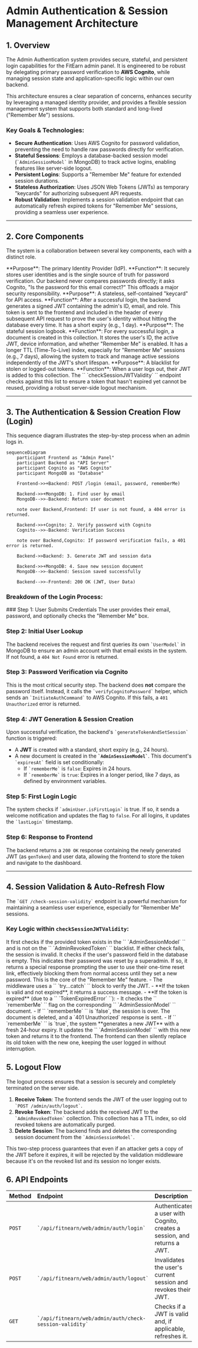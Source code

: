 # Admin Authentication & Session Management Architecture

## 1. Overview

The Admin Authentication system provides secure, stateful, and persistent login capabilities for the FitEarn admin panel. It is engineered to be robust by delegating primary password verification to **AWS Cognito**, while managing session state and application-specific logic within our own backend.

This architecture ensures a clear separation of concerns, enhances security by leveraging a managed identity provider, and provides a flexible session management system that supports both standard and long-lived ("Remember Me") sessions.

### Key Goals & Technologies:
- **Secure Authentication**: Uses AWS Cognito for password validation, preventing the need to handle raw passwords directly for verification.
- **Stateful Sessions**: Employs a database-backed session model (`` `AdminSessionModel` `` in MongoDB) to track active logins, enabling features like server-side logout.
- **Persistent Logins**: Supports a "Remember Me" feature for extended session durations.
- **Stateless Authorization**: Uses JSON Web Tokens (JWTs) as temporary "keycards" for authorizing subsequent API requests.
- **Robust Validation**: Implements a session validation endpoint that can automatically refresh expired tokens for "Remember Me" sessions, providing a seamless user experience.

---

## 2. Core Components

The system is a collaboration between several key components, each with a distinct role.

<Card title="🔐 AWS Cognito" icon="aws">
  **Purpose**: The primary Identity Provider (IdP).
  **Function**: It securely stores user identities and is the single source of truth for password verification. Our backend never compares passwords directly; it asks Cognito, "Is the password for this email correct?" This offloads a major security responsibility.
</Card>

<Card title="🔑 JSON Web Token (JWT)" icon="key">
  **Purpose**: A stateless, self-contained "keycard" for API access.
  **Function**: After a successful login, the backend generates a signed JWT containing the admin's ID, email, and role. This token is sent to the frontend and included in the header of every subsequent API request to prove the user's identity without hitting the database every time. It has a short expiry (e.g., 1 day).
</Card>

<Card title="📓 AdminSessionModel (MongoDB)" icon="book">
  **Purpose**: The stateful session logbook.
  **Function**: For every successful login, a document is created in this collection. It stores the user's ID, the active JWT, device information, and whether "Remember Me" is enabled. It has a longer TTL (Time-To-Live) index, especially for "Remember Me" sessions (e.g., 7 days), allowing the system to track and manage active sessions independently of the JWT's short lifespan.
</Card>

<Card title="🚫 AdminRevokedToken (MongoDB)" icon="ban">
  **Purpose**: A blacklist for stolen or logged-out tokens.
  **Function**: When a user logs out, their JWT is added to this collection. The `` `checkSessionJWTValidity` `` endpoint checks against this list to ensure a token that hasn't expired yet cannot be reused, providing a robust server-side logout mechanism.
</Card>

---

## 3. The Authentication & Session Creation Flow (Login)

This sequence diagram illustrates the step-by-step process when an admin logs in.

```mermaid
sequenceDiagram
    participant Frontend as "Admin Panel"
    participant Backend as "API Server"
    participant Cognito as "AWS Cognito"
    participant MongoDB as "Database"

    Frontend->>+Backend: POST /login (email, password, rememberMe)
    
    Backend->>+MongoDB: 1. Find user by email
    MongoDB-->>-Backend: Return user document
    
    note over Backend,Frontend: If user is not found, a 404 error is returned.
    
    Backend->>+Cognito: 2. Verify password with Cognito
    Cognito-->>-Backend: Verification Success
    
    note over Backend,Cognito: If password verification fails, a 401 error is returned.
    
    Backend->>Backend: 3. Generate JWT and session data
    
    Backend->>+MongoDB: 4. Save new session document
    MongoDB-->>-Backend: Session saved successfully
    
    Backend-->>-Frontend: 200 OK (JWT, User Data)
```

### Breakdown of the Login Process:

<Steps>
### Step 1: User Submits Credentials
The user provides their email, password, and optionally checks the "Remember Me" box.

### Step 2: Initial User Lookup
The backend receives the request and first queries its own `` `UserModel` `` in MongoDB to ensure an admin account with that email exists in the system. If not found, a `404 Not Found` error is returned.

### Step 3: Password Verification via Cognito
This is the most critical security step. The backend does **not** compare the password itself. Instead, it calls the `` `verifyCognitoPassword` `` helper, which sends an `` `InitiateAuthCommand` `` to AWS Cognito. If this fails, a `401 Unauthorized` error is returned.

### Step 4: JWT Generation & Session Creation
Upon successful verification, the backend's `` `generateTokenAndSetSession` `` function is triggered:
-   A **JWT** is created with a standard, short expiry (e.g., 24 hours).
-   A new document is created in the **`` `AdminSessionModel` ``**. This document's `` `expiresAt` `` field is set conditionally:
    -   If `` `rememberMe` `` is `false`: Expires in 24 hours.
    -   If `` `rememberMe` `` is `true`: Expires in a longer period, like 7 days, as defined by environment variables.

### Step 5: First Login Logic
The system checks if `` `adminUser.isFirstLogin` `` is true. If so, it sends a welcome notification and updates the flag to `false`. For all logins, it updates the `` `lastLogin` `` timestamp.

### Step 6: Response to Frontend
The backend returns a `200 OK` response containing the newly generated JWT (as `genToken`) and user data, allowing the frontend to store the token and navigate to the dashboard.
</Steps>

---

## 4. Session Validation & Auto-Refresh Flow

The `` `GET /check-session-validity` `` endpoint is a powerful mechanism for maintaining a seamless user experience, especially for "Remember Me" sessions.

### Key Logic within `checkSessionJWTValidity`:

<Card title="1. Initial Session & Token Checks" icon="shield-check">
It first checks if the provided token exists in the `` `AdminSessionModel` `` and is not on the `` `AdminRevokedToken` `` blacklist. If either check fails, the session is invalid.
</Card>

<Card title="2. Special Case: Password Reset" icon="key">
It checks if the user's password field in the database is empty. This indicates their password was reset by a superadmin. If so, it returns a special response prompting the user to use their one-time reset link, effectively blocking them from normal access until they set a new password.
</Card>

<Card title="3. JWT Expiration Handling & Auto-Refresh" icon="sync-alt">
This is the core of the "Remember Me" feature.
-   The middleware uses a `` `try...catch` `` block to verify the JWT.
-   **If the token is valid and not expired**, it returns a success message.
-   **If the token is expired** (due to a `` `TokenExpiredError` ``):
    -   It checks the `` `rememberMe` `` flag on the corresponding `` `AdminSessionModel` `` document.
    -   If `` `rememberMe` `` is `false`, the session is over. The document is deleted, and a `401 Unauthorized` response is sent.
    -   If `` `rememberMe` `` is `true`, the system **generates a new JWT** with a fresh 24-hour expiry. It updates the `` `AdminSessionModel` `` with this new token and returns it to the frontend. The frontend can then silently replace its old token with the new one, keeping the user logged in without interruption.
</Card>

## 5. Logout Flow

The logout process ensures that a session is securely and completely terminated on the server side.

1.  **Receive Token**: The frontend sends the JWT of the user logging out to `` `POST /admin/auth/logout` ``.
2.  **Revoke Token**: The backend adds the received JWT to the `` `AdminRevokedToken` `` collection. This collection has a TTL index, so old revoked tokens are automatically purged.
3.  **Delete Session**: The backend finds and deletes the corresponding session document from the `` `AdminSessionModel` ``.

This two-step process guarantees that even if an attacker gets a copy of the JWT before it expires, it will be rejected by the validation middleware because it's on the revoked list and its session no longer exists.

## 6. API Endpoints

| Method | Endpoint | Description |
| :--- | :--- | :--- |
| `POST` | `` `/api/fitnearn/web/admin/auth/login` `` | Authenticates a user with Cognito, creates a session, and returns a JWT. |
| `POST` | `` `/api/fitnearn/web/admin/auth/logout` `` | Invalidates the user's current session and revokes their JWT. |
| `GET` | `` `/api/fitnearn/web/admin/auth/check-session-validity` `` | Checks if a JWT is valid and, if applicable, refreshes it. |
```